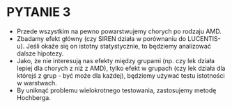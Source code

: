 # PYTANIE 3

- Przede wszystkim na pewno powarstwujemy chorych po rodzaju AMD.
- Zbadamy efekt główny (czy SIREN działa w porównaniu do LUCENTIS-u). Jeśli okaże się on istotny statystycznie, to będziemy analizować dalsze hipotezy.
- Jako, że nie interesują nas efekty między grupami (np. czy lek działa lepiej dla chorych z \textit{occult} niż z \textit{minimally classic} AMD), tylko efekt w grupach (czy lek działa dla którejś z grup - być może dla każdej), będziemy używać testu istotności w warstwach.
- By uniknąć problemu wielokrotnego testowania, zastosujemy metodę Hochberga.